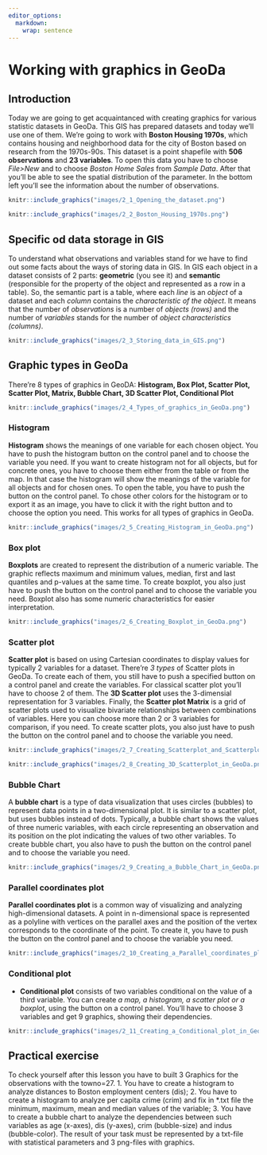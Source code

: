 ---
editor_options: 
  markdown: 
    wrap: sentence
---

# Working with graphics in GeoDa

## Introduction
Today we are going to get acquaintanced with creating graphics for various statistic datasets in GeoDa. This GIS has prepared datasets and today we’ll use one of them. We’re going to work with **Boston Housing 1970s**, which contains housing and neighborhood data for the city of Boston based on research from the 1970s-90s. This dataset is a point shapefile with **506 observations** and **23 variables**. To open this data you have to choose _File>New_ and to choose _Boston Home Sales_ from _Sample Data_. After that you’ll be able to see the spatial distribution of the parameter. In the bottom left you’ll see the information about the number of observations.

```{r fig.cap= "Opening the dataset", echo = F}
knitr::include_graphics("images/2_1_Opening_the_dataset.png")
```

```{r fig.cap= "Boston Housing 1970s", echo = F}
knitr::include_graphics("images/2_2_Boston_Housing_1970s.png")
```

## Specific od data storage in GIS

To understand what observations and variables stand for we have to find out some facts about the ways of storing data in GIS. In GIS each object in a dataset consists of 2 parts: **geometric** (you see it) and **semantic** (responsible for the property of the object and represented as a row in a table). So, the semantic part is a table, where each _line_ is an _object_ of a dataset and each _column_ contains the _characteristic of the object_. It means that the number of _observations_ is a number of _objects (rows)_ and the number of _variables_ stands for the number of _object characteristics (columns)_.

```{r fig.cap= "Storing data in GIS", echo = F}
knitr::include_graphics("images/2_3_Storing_data_in_GIS.png")
```

## Graphic types in GeoDa

There’re 8 types of graphics in GeoDA: **Histogram, Box Plot, Scatter Plot, Scatter Plot, Matrix, Bubble Chart, 3D Scatter Plot, Conditional Plot**

```{r fig.cap= "Types of graphics in GeoDa", echo = F}
knitr::include_graphics("images/2_4_Types_of_graphics_in_GeoDa.png")
```

### Histogram

**Histogram** shows the meanings of one variable for each chosen object. You have to push the histogram button on the control panel and to choose the variable you need. If you want to create histogram not for all objects, but for concrete ones, you have to choose them either from the table or from the map. In that case the histogram will show the meanings of the variable for all objects and for chosen ones. To open the table, you have to push the button on the control panel. To chose other colors for the histogram or to export it as an image, you have to click it with the right button and to choose the option you need. This works for all types of graphics in GeoDa.

```{r fig.cap= "Creating Histogram in GeoDa", echo = F}
knitr::include_graphics("images/2_5_Creating_Histogram_in_GeoDa.png")
```

### Box plot

**Boxplots** are created to represent the distribution of a numeric variable. The graphic reflects maximum and minimum values, median, first and last quantiles and p-values at the same time. To create boxplot, you also just have to push the button on the control panel and to choose the variable you need. Boxplot also has some numeric characteristics for easier interpretation.

```{r fig.cap= "Creating Box plot in GeoDa", echo = F}
knitr::include_graphics("images/2_6_Creating_Boxplot_in_GeoDa.png")
```

### Scatter plot

**Scatter plot** is based on using Cartesian coordinates to display values for typically 2 variables for a dataset. There’re _3 types_ of Scatter plots in GeoDa. To create each of them, you still have to push a specified button on a control panel and create the variables. For classical scatter plot you’ll have to choose 2 of them. The **3D Scatter plot** uses the 3-dimensial representation for 3 variables. Finally, the **Scatter plot Matrix** is a grid of scatter plots used to visualize bivariate relationships between combinations of variables. Here you can choose more than 2 or 3 variables for comparison, if you need. To create scatter plots, you also just have to push the button on the control panel and to choose the variable you need.

```{r fig.cap= "Creating Scatterplot and Scatterplot Matrix in GeoDa", echo = F}
knitr::include_graphics("images/2_7_Creating_Scatterplot_and_Scatterplot_Matrix_in_GeoDa.png")
```

```{r fig.cap= "Creating 3D Scatterplot in GeoDa", echo = F}
knitr::include_graphics("images/2_8_Creating_3D_Scatterplot_in_GeoDa.png")
```

### Bubble Chart

A **bubble chart** is a type of data visualization that uses circles (bubbles) to represent data points in a two-dimensional plot. It is similar to a scatter plot, but uses bubbles instead of dots. Typically, a bubble chart shows the values of three numeric variables, with each circle representing an observation and its position on the plot indicating the values of two other variables. To create bubble chart, you also have to push the button on the control panel and to choose the variable you need. 

```{r fig.cap= "Creating Bubble Chart in GeoDa", echo = F}
knitr::include_graphics("images/2_9_Creating_a_Bubble_Chart_in_GeoDa.png")
```

### Parallel coordinates plot

**Parallel coordinates plot** is a common way of visualizing and analyzing high-dimensional datasets. A point in n-dimensional space is represented as a polyline with vertices on the parallel axes and the position of the vertex corresponds to the coordinate of the point. To create it, you have to push the button on the control panel and to choose the variable you need.

```{r fig.cap= "Creating Parallel coordinates plot in GeoDa", echo = F}
knitr::include_graphics("images/2_10_Creating_a_Parallel_coordinates_plot_in_GeoDa.png")
```

### Conditional plot
*
**Conditional plot** consists of two variables conditional on the value of a third variable. You can create _a map, a histogram, a scatter plot or a boxplot_, using the button on a control panel. You’ll have to choose 3 variables and get 9 graphics, showing their dependencies.

```{r fig.cap= "Creating a Conditional plot in GeoDa", echo = F}
knitr::include_graphics("images/2_11_Creating_a_Conditional_plot_in_GeoDa.png")
```

## Practical exercise

To check yourself after this lesson you have to built 3 Graphics for the observations with the towno=27.
  1. You have to create a histogram to analyze distances to Boston employment centers (dis);
  2.  You have to create a histogram to analyze per capita crime (crim) and fix in *.txt file the minimum, maximum, mean and median        values of the variable;
  3. You have to create a bubble chart to analyze the dependencies between such variables as age (x-axes), dis (y-axes), crim (bubble-size) and indus (bubble-color).
The result of your task must be represented by a txt-file with statistical parameters and 3 png-files with graphics.
